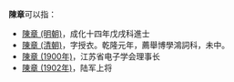 '''陳章'''可以指：
* [[陳章_(明朝)|陳章 (明朝)]]，成化十四年戊戌科進士
* [[陳章_(清朝)|陳章 (清朝)]]，字授衣。乾隆元年，薦舉博學鴻詞科，未中。
* [[陳章_(1900年)|陳章 (1900年)]]，江苏省电子学会理事长
* [[陳章_(1902年)|陳章 (1902年)]]，陆军上将

{{disambig|cat=二字陳姓人名消歧義|zhang}}
